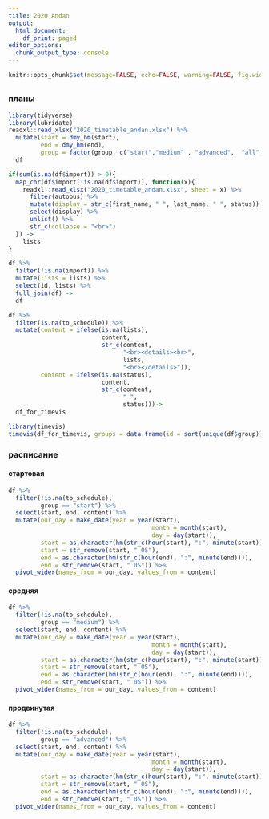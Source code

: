 ```yaml
---
title: 2020 Andan
output: 
  html_document:
    df_print: paged
editor_options: 
  chunk_output_type: console
---
```


```r
knitr::opts_chunk$set(message=FALSE, echo=FALSE, warning=FALSE, fig.width=12)
```


## {.tabset .tabset-fade .tabset-pills}

### планы

```r
library(tidyverse)
library(lubridate)
readxl::read_xlsx("2020_timetable_andan.xlsx") %>% 
  mutate(start = dmy_hm(start),
         end = dmy_hm(end),
         group = factor(group, c("start","medium" , "advanced",  "all", "official"))) ->
  df

if(sum(is.na(df$import)) > 0){
  map_chr(df$import[!is.na(df$import)], function(x){
    readxl::read_xlsx("2020_timetable_andan.xlsx", sheet = x) %>% 
      filter(autobus) %>% 
      mutate(display = str_c(first_name, " ", last_name, " ", status)) %>% 
      select(display) %>% 
      unlist() %>% 
      str_c(collapse = "<br>")
  }) ->
    lists
}

df %>% 
  filter(!is.na(import)) %>% 
  mutate(lists = lists) %>% 
  select(id, lists) %>% 
  full_join(df) ->
  df

df %>% 
  filter(is.na(to_schedule)) %>% 
  mutate(content = ifelse(is.na(lists),
                          content,
                          str_c(content, 
                                "<br><details><br>", 
                                lists,
                                "<br></details>")),
         content = ifelse(is.na(status),
                          content,
                          str_c(content, 
                                " ", 
                                status)))->
  df_for_timevis

library(timevis)
timevis(df_for_timevis, groups = data.frame(id = sort(unique(df$group)), content = levels(df$group)))
```

### расписание {.tabset .tabset-fade .tabset-pills}

#### стартовая
```r
df %>% 
  filter(!is.na(to_schedule),
         group == "start") %>% 
  select(start, end, content) %>% 
  mutate(our_day = make_date(year = year(start),
                                        month = month(start),
                                        day = day(start)),
         start = as.character(hm(str_c(hour(start), ":", minute(start)))),
         start = str_remove(start, " 0S"),
         end = as.character(hm(str_c(hour(end), ":", minute(end)))),
         end = str_remove(start, " 0S")) %>% 
  pivot_wider(names_from = our_day, values_from = content) 
```

#### средняя
```r
df %>% 
  filter(!is.na(to_schedule),
         group == "medium") %>% 
  select(start, end, content) %>% 
  mutate(our_day = make_date(year = year(start),
                                        month = month(start),
                                        day = day(start)),
         start = as.character(hm(str_c(hour(start), ":", minute(start)))),
         start = str_remove(start, " 0S"),
         end = as.character(hm(str_c(hour(end), ":", minute(end)))),
         end = str_remove(start, " 0S")) %>% 
  pivot_wider(names_from = our_day, values_from = content) 
```

#### продвинутая
```r
df %>% 
  filter(!is.na(to_schedule),
         group == "advanced") %>% 
  select(start, end, content) %>% 
  mutate(our_day = make_date(year = year(start),
                                        month = month(start),
                                        day = day(start)),
         start = as.character(hm(str_c(hour(start), ":", minute(start)))),
         start = str_remove(start, " 0S"),
         end = as.character(hm(str_c(hour(end), ":", minute(end)))),
         end = str_remove(start, " 0S")) %>% 
  pivot_wider(names_from = our_day, values_from = content) 
```


